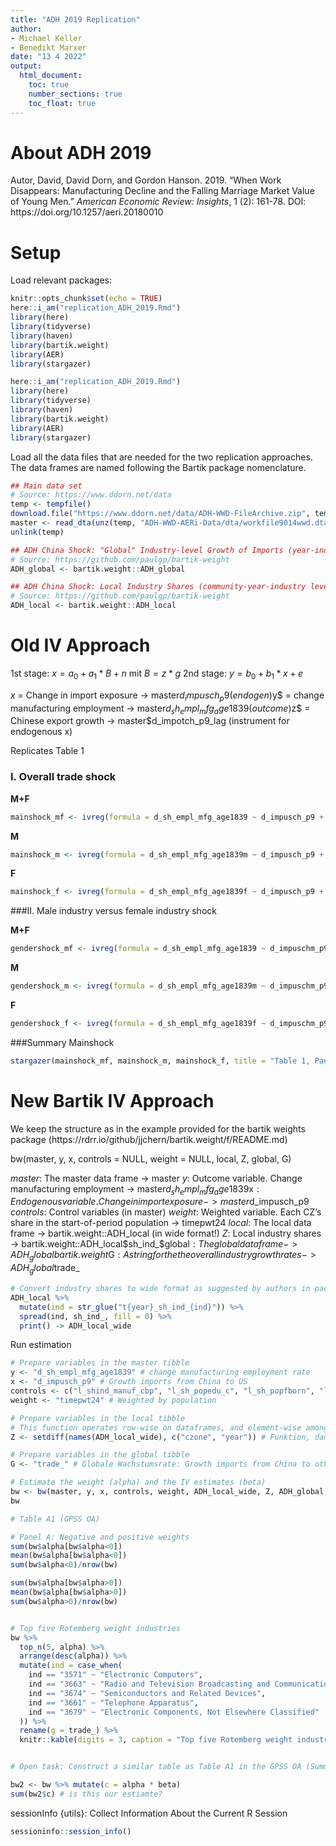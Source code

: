```yaml
---
title: "ADH 2019 Replication"
author: 
- Michael Keller
- Benedikt Marxer
date: "13 4 2022"
output:
  html_document:
    toc: true
    number_sections: true
    toc_float: true
---
```

# About ADH 2019

Autor, David, David Dorn, and Gordon Hanson. 2019. "When Work Disappears: Manufacturing Decline and the Falling Marriage Market Value of Young Men." *American Economic Review: Insights*, 1 (2): 161-78. DOI: https://doi.org/10.1257/aeri.20180010

# Setup

Load relevant packages:

```r
knitr::opts_chunk$set(echo = TRUE)
here::i_am("replication_ADH_2019.Rmd")
library(here)
library(tidyverse)
library(haven)
library(bartik.weight)
library(AER)
library(stargazer)
```

```r
here::i_am("replication_ADH_2019.Rmd")
library(here)
library(tidyverse)
library(haven)
library(bartik.weight)
library(AER)
library(stargazer)
```

Load all the data files that are needed for the two replication approaches. The data frames are named following the Bartik package nomenclature.

```r
## Main data set
# Source: https://www.ddorn.net/data
temp <- tempfile()
download.file("https://www.ddorn.net/data/ADH-WWD-FileArchive.zip", temp, mode = "wb")
master <- read_dta(unz(temp, "ADH-WWD-AERi-Data/dta/workfile9014wwd.dta"))
unlink(temp)

## ADH China Shock: "Global" Industry-level Growth of Imports (year-industry level)
# Source: https://github.com/paulgp/bartik-weight
ADH_global <- bartik.weight::ADH_global

## ADH China Shock: Local Industry Shares (community-year-industry level)
# Source: https://github.com/paulgp/bartik-weight
ADH_local <- bartik.weight::ADH_local
```


# Old IV Approach

1st stage: $x = a_0 + a_1*B + n$  mit $B=z*g$
2nd stage: $y = b_0 + b_1*x + e$

$x$ = Change in import exposure -> master$d_impusch_p9 (endogen)
$y$ = change manufacturing employment -> master$d_sh_empl_mfg_age1839 (outcome)
$z$ = Chinese export growth -> master$d_impotch_p9_lag (instrument for endogenous x)

Replicates Table 1

### I. Overall trade shock
**M+F**
```r
mainshock_mf <- ivreg(formula = d_sh_empl_mfg_age1839 ~ d_impusch_p9 + l_shind_manuf_cbp + l_sh_popedu_c + l_sh_popfborn + l_sh_empl_f + l_sh_routine33 + l_task_outsource + t2 + reg_midatl + reg_encen + reg_wncen + reg_satl + reg_escen + reg_wscen + reg_mount + reg_pacif + l_sh_pop_black + l_sh_pop_asian + l_sh_pop_oth + l_sh_pop_hispanic | d_impotch_p9_lag + l_shind_manuf_cbp + l_sh_popedu_c + l_sh_popfborn + l_sh_empl_f + l_sh_routine33 + l_task_outsource + t2 + reg_midatl + reg_encen + reg_wncen + reg_satl + reg_escen + reg_wscen + reg_mount + reg_pacif + l_sh_pop_black + l_sh_pop_asian + l_sh_pop_oth + l_sh_pop_hispanic, weights = timepwt24, data=master)
```

**M**

```r
mainshock_m <- ivreg(formula = d_sh_empl_mfg_age1839m ~ d_impusch_p9 + l_shind_manuf_cbp + l_sh_popedu_c + l_sh_popfborn + l_sh_empl_f + l_sh_routine33 + l_task_outsource + t2 + reg_midatl + reg_encen + reg_wncen + reg_satl + reg_escen + reg_wscen + reg_mount + reg_pacif + l_sh_pop_black + l_sh_pop_asian + l_sh_pop_oth + l_sh_pop_hispanic | d_impotch_p9_lag + l_shind_manuf_cbp + l_sh_popedu_c + l_sh_popfborn + l_sh_empl_f + l_sh_routine33 + l_task_outsource + t2 + reg_midatl + reg_encen + reg_wncen + reg_satl + reg_escen + reg_wscen + reg_mount + reg_pacif + l_sh_pop_black + l_sh_pop_asian + l_sh_pop_oth + l_sh_pop_hispanic, weights = timepwt24, data=master)
```

**F**

```r
mainshock_f <- ivreg(formula = d_sh_empl_mfg_age1839f ~ d_impusch_p9 + l_shind_manuf_cbp + l_sh_popedu_c + l_sh_popfborn + l_sh_empl_f + l_sh_routine33 + l_task_outsource + t2 + reg_midatl + reg_encen + reg_wncen + reg_satl + reg_escen + reg_wscen + reg_mount + reg_pacif + l_sh_pop_black + l_sh_pop_asian + l_sh_pop_oth + l_sh_pop_hispanic | d_impotch_p9_lag + l_shind_manuf_cbp + l_sh_popedu_c + l_sh_popfborn + l_sh_empl_f + l_sh_routine33 + l_task_outsource + t2 + reg_midatl + reg_encen + reg_wncen + reg_satl + reg_escen + reg_wscen + reg_mount + reg_pacif + l_sh_pop_black + l_sh_pop_asian + l_sh_pop_oth + l_sh_pop_hispanic, weights = timepwt24, data=master)
```

###II. Male industry versus female industry shock

**M+F**

```r
gendershock_mf <- ivreg(formula = d_sh_empl_mfg_age1839 ~ d_impuschm_p9cen + d_impuschf_p9cen + l_shind_manuf_cbp + l_sh_popedu_c + l_sh_popfborn + l_sh_empl_f + l_sh_routine33 + l_task_outsource + t2 + reg_midatl + reg_encen + reg_wncen + reg_satl + reg_escen + reg_wscen + reg_mount + reg_pacif + l_sh_pop_black + l_sh_pop_asian + l_sh_pop_oth + l_sh_pop_hispanic | d_impotchm_p9cen_lag + d_impotchf_p9cen_lag + l_shind_manuf_cbp + l_sh_popedu_c + l_sh_popfborn + l_sh_empl_f + l_sh_routine33 + l_task_outsource + t2 + reg_midatl + reg_encen + reg_wncen + reg_satl + reg_escen + reg_wscen + reg_mount + reg_pacif + l_sh_pop_black + l_sh_pop_asian + l_sh_pop_oth + l_sh_pop_hispanic, weights = timepwt24, data=master)
```

**M**

```r
gendershock_m <- ivreg(formula = d_sh_empl_mfg_age1839m ~ d_impuschm_p9cen + d_impuschf_p9cen + l_shind_manuf_cbp + l_sh_popedu_c + l_sh_popfborn + l_sh_empl_f + l_sh_routine33 + l_task_outsource + t2 + reg_midatl + reg_encen + reg_wncen + reg_satl + reg_escen + reg_wscen + reg_mount + reg_pacif + l_sh_pop_black + l_sh_pop_asian + l_sh_pop_oth + l_sh_pop_hispanic | d_impotchm_p9cen_lag + d_impotchf_p9cen_lag + l_shind_manuf_cbp + l_sh_popedu_c + l_sh_popfborn + l_sh_empl_f + l_sh_routine33 + l_task_outsource + t2 + reg_midatl + reg_encen + reg_wncen + reg_satl + reg_escen + reg_wscen + reg_mount + reg_pacif + l_sh_pop_black + l_sh_pop_asian + l_sh_pop_oth + l_sh_pop_hispanic, weights = timepwt24, data=master)
```

**F**

```r
gendershock_f <- ivreg(formula = d_sh_empl_mfg_age1839f ~ d_impuschm_p9cen + d_impuschf_p9cen + l_shind_manuf_cbp + l_sh_popedu_c + l_sh_popfborn + l_sh_empl_f + l_sh_routine33 + l_task_outsource + t2 + reg_midatl + reg_encen + reg_wncen + reg_satl + reg_escen + reg_wscen + reg_mount + reg_pacif + l_sh_pop_black + l_sh_pop_asian + l_sh_pop_oth + l_sh_pop_hispanic | d_impotchm_p9cen_lag + d_impotchf_p9cen_lag + l_shind_manuf_cbp + l_sh_popedu_c + l_sh_popfborn + l_sh_empl_f + l_sh_routine33 + l_task_outsource + t2 + reg_midatl + reg_encen + reg_wncen + reg_satl + reg_escen + reg_wscen + reg_mount + reg_pacif + l_sh_pop_black + l_sh_pop_asian + l_sh_pop_oth + l_sh_pop_hispanic, weights = timepwt24, data=master)
```

###Summary Mainshock
```r
stargazer(mainshock_mf, mainshock_m, mainshock_f, title = "Table 1, Panel A", dep.var.labels = c("M+F","M","F"), keep = c("d_impusch_p9"), style = "default", type = "text", dep.var.caption = "Manufacturing employment as a share of population, age 18–39", covariate.labels = "Delta Import Penetration")
```




# New Bartik IV Approach

We keep the structure as in the example provided for the bartik weights package (https://rdrr.io/github/jjchern/bartik.weight/f/README.md)

bw(master, y, x, controls = NULL, weight = NULL, local, Z, global, G)

$master$: The master data frame -> master
$y$: Outcome variable. Change manufacturing employment -> master$d_sh_empl_mfg_age1839 
$x$: Endogenous variable. Change in import exposure -> master$d_impusch_p9
$controls$: Control variables (in master)
$weight$: Weighted variable. Each CZ’s share in the start-of-period population -> timepwt24
$local$: The local data frame -> bartik.weight::ADH_local (in wide format!)
$Z$: Local industry shares -> bartik.weight::ADH_local$sh_ind_
$global$: The global data frame -> ADH_global {bartik.weight}
$G$: A string for the the overall industry growth rates -> ADH_global$trade_


```r
# Convert industry shares to wide format as suggested by authors in package description.
ADH_local %>%
  mutate(ind = str_glue("t{year}_sh_ind_{ind}")) %>%
  spread(ind, sh_ind_, fill = 0) %>%
  print() -> ADH_local_wide
```

Run estimation

```r
# Prepare variables in the master tibble
y <- "d_sh_empl_mfg_age1839" # change manufacturing employment rate
x <- "d_impusch_p9" # Growth imports from China to US
controls <- c("l_shind_manuf_cbp", "l_sh_popedu_c", "l_sh_popfborn", "l_sh_empl_f", "l_sh_routine33", "l_task_outsource", "t2", "reg_midatl", "reg_encen", "reg_wncen", "reg_satl", "reg_escen", "reg_wscen", "reg_mount", "reg_pacif", "l_sh_pop_black", "l_sh_pop_asian", "l_sh_pop_oth", "l_sh_pop_hispanic")
weight <- "timepwt24" # Weighted by population

# Prepare variables in the local tibble
# This function operates row-wise on dataframes, and element-wise among the outcomes of ps objects. The elements of setdiff(x,y) are those elements in x but not in y. The definition is taken to match the version in the base package.
Z <- setdiff(names(ADH_local_wide), c("czone", "year")) # Funktion, damit Z nur Industry share von 2000

# Prepare variables in the global tibble
G <- "trade_" # Globale Wachstumsrate: Growth imports from China to other rich countries

# Estimate the weight (alpha) and the IV estimates (beta)
bw <- bw(master, y, x, controls, weight, ADH_local_wide, Z, ADH_global, G) 
bw 

```

```r
# Table A1 (GPSS OA)

# Panel A: Negative and positive weights
sum(bw$alpha[bw$alpha<0])
mean(bw$alpha[bw$alpha<0])
sum(bw$alpha<0)/nrow(bw)

sum(bw$alpha[bw$alpha>0])
mean(bw$alpha[bw$alpha>0])
sum(bw$alpha>0)/nrow(bw)


# Top five Rotemberg weight industries
bw %>%
  top_n(5, alpha) %>%
  arrange(desc(alpha)) %>%
  mutate(ind = case_when(
    ind == "3571" ~ "Electronic Computers",
    ind == "3663" ~ "Radio and Television Broadcasting and Communications Equipment",
    ind == "3674" ~ "Semiconductors and Related Devices",
    ind == "3661" ~ "Telephone Apparatus",
    ind == "3679" ~ "Electronic Components, Not Elsewhere Classified"
  )) %>%
  rename(g = trade_) %>%
  knitr::kable(digits = 3, caption = "Top five Rotemberg weight industries")


# Open task: Construct a similar table as Table A1 in the GPSS OA (Summary of the Rotemberg weights: China shock)

bw2 <- bw %>% mutate(c = alpha * beta)
sum(bw2$c) # is this our estiamte?
```


sessionInfo {utils}: Collect Information About the Current R Session
```r
sessioninfo::session_info()
```

